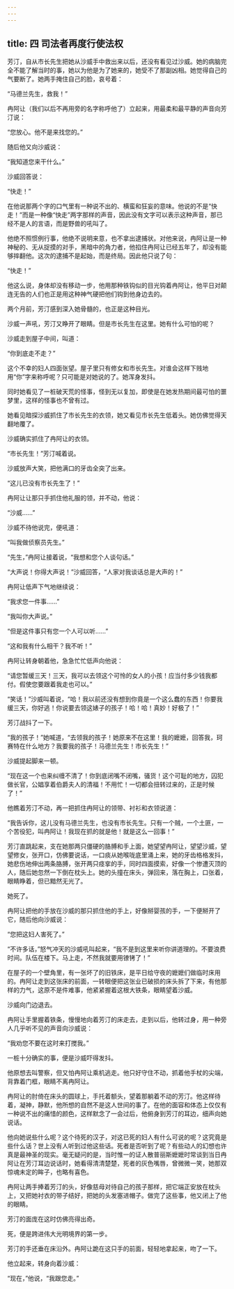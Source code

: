 ```yaml
---
---
---
```

title: 四 司法者再度行使法权
---




芳汀，自从市长先生把她从沙威手中救出来以后，还没有看见过沙威。她的病脑完全不能了解当时的事，她以为他是为了她来的，她受不了那副凶相。她觉得自己的气要断了。她两手掩住自己的脸，哀号着：

“马德兰先生，救我！”

冉阿让（我们以后不再用旁的名字称呼他了）立起来，用最柔和最平静的声音向芳汀说：

“您放心。他不是来找您的。”

随后他又向沙威说：

“我知道您来干什么。”

沙威回答说：

“快走！”

在他说那两个字的口气里有一种说不出的、横蛮和狂妄的意味。他说的不是“快走！”而是一种像“快走”两字那样的声音，因此没有文字可以表示这种声音，那已经不是人的言语，而是野兽的吼叫了。

他绝不照惯例行事，他绝不说明来意，也不拿出逮捕状。对他来说，冉阿让是一种神秘的、无从捉摸的对手，黑暗中的角力者，他掐住冉阿让已经五年了，却没有能够摔翻他。这次的逮捕不是起始，而是终局。因此他只说了句：

“快走！”

他这么说，身体却没有移动一步，他用那种铁钩似的目光钩着冉阿让，他平日对颠连无告的人们也正是用这种神气硬把他们钩到他身边去的。

两个月前，芳汀感到深入她骨髓的，也正是这种目光。

沙威一声吼，芳汀又睁开了眼睛。但是市长先生在这里。她有什么可怕的呢？

沙威走到屋子中间，叫道：

“你到底走不走？”

这个不幸的妇人四面张望。屋子里只有修女和市长先生。对谁会这样下贱地用“你”字来称呼呢？只可能是对她说的了。她浑身发抖。

同时她看见了一桩破天荒的怪事，怪到无以复加，即使是在她发热期间最可怕的噩梦里，这样的怪事也不曾有过。

她看见暗探沙威抓住了市长先生的衣领，她又看见市长先生低着头。她仿佛觉得天翻地覆了。

沙威确实抓住了冉阿让的衣领。

“市长先生！”芳汀喊着说。

沙威放声大笑，把他满口的牙齿全突了出来。

“这儿已没有市长先生了！”

冉阿让让那只手抓住他礼服的领，并不动，他说：

“沙威……”

沙威不待他说完，便吼道：

“叫我做侦察员先生。”

“先生，”冉阿让接着说，“我想和您个人谈句话。”

“大声说！你得大声说！”沙威回答，“人家对我谈话总是大声的！”

冉阿让低声下气地继续说：

“我求您一件事……”

“我叫你大声说。”

“但是这件事只有您一个人可以听……”

“这和我有什么相干？我不听！”

冉阿让转身朝着他，急急忙忙低声向他说：

“请您暂缓三天！三天，我可以去领这个可怜的女人的小孩！应当付多少钱我都付。假使您要跟着我走也可以。”

“笑话！”沙威叫着说，“哈！我以前还没有想到你竟是一个这么蠢的东西！你要我缓三天，你好逃！你说要去领这婊子的孩子！哈！哈！真妙！好极了！”

芳汀战抖了一下。

“我的孩子！”她喊道，“去领我的孩子！她原来不在这里！我的嬷嬷，回答我，珂赛特在什么地方？我要我的孩子！马德兰先生！市长先生！”

沙威提起脚来一顿。

“现在这一个也来纠缠不清了！你到底闭嘴不闭嘴，骚货！这个可耻的地方，囚犯做长官，公娼享着伯爵夫人的清福！不用忙！一切都会扭转过来的，正是时候了！”

他瞧着芳汀不动，再一把抓住冉阿让的领带、衬衫和衣领说道：

“我告诉你，这儿没有马德兰先生，也没有市长先生。只有一个贼，一个土匪，一个苦役犯，叫冉阿让！我现在抓的就是他！就是这么一回事！”

芳汀直跳起来，支在她那两只僵硬的胳膊和手上面，她望望冉阿让，望望沙威，望望修女，张开口，仿佛要说话，一口痰从她喉咙底里涌上来，她的牙齿格格发抖，她悲伤地伸出两条胳膊，张开两只痉挛的手，同时四面摸索，好像一个惨遭灭顶的人，随后她忽然一下倒在枕头上。她的头撞在床头，弹回来，落在胸上，口张着，眼睛睁着，但已黯然无光了。

她死了。

冉阿让把他的手放在沙威的那只抓住他的手上，好像掰婴孩的手，一下便掰开了它，随后他向沙威说：

“您把这妇人害死了。”

“不许多话，”怒气冲天的沙威吼叫起来，“我不是到这里来听你讲道理的。不要浪费时间。队伍在楼下。马上走，不然我就要用镣铐了！”

在屋子的一个壁角里，有一张坏了的旧铁床，是平日给守夜的嬷嬷们做临时床用的。冉阿让走到这张床的前面，一转眼便把这张业已破损的床头拆了下来，有他那样的力气，这原不是件难事，他紧紧握着这根大铁条，眼睛望着沙威。

沙威向门边退去。

冉阿让手里握着铁条，慢慢地向着芳汀的床走去，走到以后，他转过身，用一种旁人几乎听不见的声音向沙威说：

“我劝您不要在这时来打搅我。”

一桩十分确实的事，便是沙威吓得发抖。

他原想去叫警察，但又怕冉阿让乘机逃走。他只好守住不动，抓着他手杖的尖端，背靠着门框，眼睛不离冉阿让。

冉阿让的肘倚在床头的圆球上，手托着额头，望着那躺着不动的芳汀。他这样待着，凝神，静默，他所想的自然不是这人世间的事了。在他的面容和体态上仅仅有一种说不出的痛惜的颜色，这样默念了一会过后，他俯身到芳汀的耳边，细声向她说话。

他向她说些什么呢？这个待死的汉子，对这已死的妇人有什么可说的呢？这究竟是些什么话？世上没有人听到过他这些话。死者是否听到了呢？有些动人的幻想也许真是最神圣的现实。毫无疑问的是，当时惟一的证人散普丽斯嬷嬷时常谈到当日冉阿让在芳汀耳边说话时，她看得清清楚楚，死者的灰色嘴唇，曾微微一笑，她那双惊魂未定的眸子，也略有喜色。

冉阿让两手捧着芳汀的头，好像慈母对待自己的孩子那样，把它端正安放在枕头上，又把她衬衣的带子结好，把她的头发塞进帽子。做完了这些事，他又闭上了他的眼睛。

芳汀的面庞在这时仿佛亮得出奇。

死，便是跨进伟大光明境界的第一步。

芳汀的手还垂在床沿外。冉阿让跪在这只手的前面，轻轻地拿起来，吻了一下。

他立起来，转身向着沙威：

“现在，”他说，“我跟您走。”